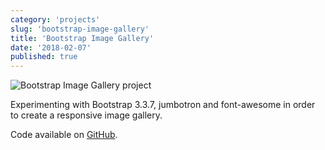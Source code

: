 ```yaml
---
category: 'projects'
slug: 'bootstrap-image-gallery'
title: 'Bootstrap Image Gallery'
date: '2018-02-07'
published: true
---
```


![Bootstrap Image Gallery project](./images/img-gallery.png)

Experimenting with Bootstrap 3.3.7, jumbotron and font-awesome in order to create a responsive image gallery.

Code available on <a href='https://github.com/eneax/Bootstrap_Image_Gallery'>GitHub</a>.
